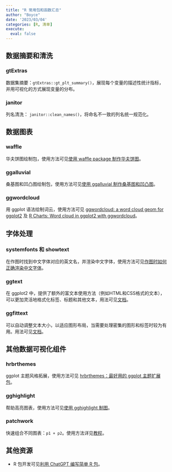 ```yaml
---
title: "R 常用包和函数汇总"
author: "Boyce"
date: '2023/03/04'
categories: [R, 清单]
execute: 
  eval: false
---
```


## 数据摘要和清洗

### gtExtras

数据集摘要：`gtExtras::gt_plt_summary()`，展现每个变量的描述性统计指标，并用可视化的方式展现变量的分布。

### janitor

列名清洗： `janitor::clean_names()`，将命名不一致的列名统一规范化。


## 数据图表

### waffle

华夫饼图绘制包，使用方法可见[使用 waffle package 制作华夫饼图](https://whuhzx.github.io/QuartoBlog/posts/%E4%BD%BF%E7%94%A8%20waffle%20package%20%E5%88%B6%E4%BD%9C%E5%8D%8E%E5%A4%AB%E9%A5%BC%E5%9B%BE/)。

### ggalluvial

桑基图和凹凸图绘制包，使用方法可见[使用 ggalluvial 制作桑基图和凹凸图](https://whuhzx.github.io/QuartoBlog/posts/%E4%BD%BF%E7%94%A8%20ggalluvial%20%E5%88%B6%E4%BD%9C%E6%A1%91%E5%9F%BA%E5%9B%BE%E5%92%8C%E5%87%B9%E5%87%B8%E5%9B%BE/)。

### ggwordcloud

用 ggplot 语法绘制词云，使用方法可见 [ggwordcloud: a word cloud geom for ggplot2](https://cran.r-project.org/web/packages/ggwordcloud/vignettes/ggwordcloud.html) 及 [R Charts: Word cloud in ggplot2 with ggwordcloud](https://r-charts.com/ranking/ggwordcloud/)。

## 字体处理

### systemfonts 和 showtext

在作图时找到中文字体对应的英文名，并渲染中文字体，使用方法可见[作图时如何正确渲染中文字体](https://whuhzx.github.io/QuartoBlog/posts/%E4%BD%9C%E5%9B%BE%E6%97%B6%E5%A6%82%E4%BD%95%E6%AD%A3%E7%A1%AE%E6%B8%B2%E6%9F%93%E4%B8%AD%E6%96%87%E5%AD%97%E4%BD%93/)。

### ggtext

在 ggplot2 中，提供了额外的富文本使用方法（例如HTML和CSS格式的文本），可以更加灵活地格式化标签、标题和其他文本，用法可见[文档](https://github.com/wilkelab/ggtext)。

### ggfittext

可以自动调整文本大小，以适应图形布局，当需要处理密集的图形和标签时较为有用。用法可见[文档](https://wilkox.org/ggfittext)。

## 其他数据可视化组件

### hrbrthemes

ggplot 主题风格拓展，使用方法可见 [hrbrthemes：最好用的 ggplot 主题扩展包](https://whuhzx.github.io/QuartoBlog/posts/hrbrthemes%EF%BC%9A%E6%9C%80%E5%A5%BD%E7%94%A8%E7%9A%84ggplot%E4%B8%BB%E9%A2%98%E6%89%A9%E5%B1%95%E5%8C%85/)。

### gghighlight

帮助高亮图表，使用方法可见[使用 gghighlight 制图](https://whuhzx.github.io/QuartoBlog/posts/%E4%BD%BF%E7%94%A8%20gghighlight%20%E5%88%B6%E5%9B%BE/)。

### patchwork

快速组合不同图表：`p1 + p2`。使用方法详见[教程](https://patchwork.data-imaginist.com/articles/patchwork.html)。

## 其他资源

-   R 包开发可见[利用 ChatGPT 编写简单 R 包](https://whuhzx.github.io/QuartoBlog/posts/%E5%88%A9%E7%94%A8%20ChatGPT%20%E7%BC%96%E5%86%99%E7%AE%80%E5%8D%95%20R%20%E5%8C%85/)。
